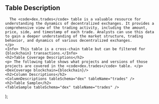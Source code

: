   <div>
    <h2>Table Description</h2>
    <p>

      The <code>dex.trades</code> table is a valuable resource for understanding the dynamics of decentralized exchanges. It provides a comprehensive view of the trading activity, including the amount, price, side, and timestamp of each trade. Analysts can use this data to gain a deeper understanding of the market structure, trading behavior, and dynamics of various decentralized exchanges.
    </p>
    <Info> This table is a cross-chain table but can be filtered for {blockchain} transactions.</Info>
    <h2>Table Coverage Descriptions</h2>
    <p> The following table shows what projects and versions of those projects are covered in the <code>dex.trades</code> table. </p>
    <DexCoverage blockchain={blockchain}/>
    <h2>Column Descriptions</h2>
    <ColumnDescriptions tableSchema="dex" tableName="trades" />
    <h2>Table Sample</h2>
    <TableSample tableSchema="dex" tableName="trades" />
  </div>
);